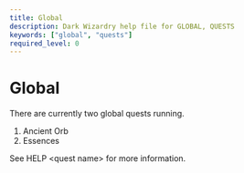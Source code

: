 ```yaml
---
title: Global
description: Dark Wizardry help file for GLOBAL, QUESTS
keywords: ["global", "quests"]
required_level: 0
---
```


# Global

There are currently two global quests running.  

1) Ancient Orb  
2) Essences  

See HELP \<quest name\> for more information.